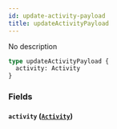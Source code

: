 ```yaml
---
id: update-activity-payload
title: updateActivityPayload
---
```


No description

```graphql
type updateActivityPayload {
  activity: Activity
}
```

### Fields

#### `activity` ([`Activity`](/v1/objects/activity))
